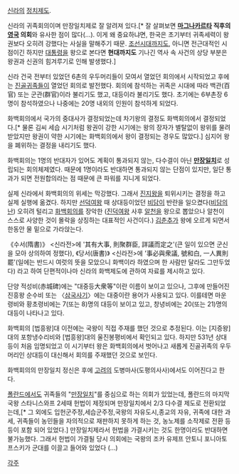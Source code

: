 [[신라]]의 [[정치]]제도.

신라의 귀족회의이며 만장일치제로 잘 알려져 있다.[* 잘 살펴보면 '''[[마그나카르타]] 직후의 [[영국]] 의회'''와 유사한 점이 많다(…). 이게 왜 중요하냐면, 한국은 초기부터 귀족세력이 왕권보다 오히려 강했다는 사실을 말해주기 때문. [[조선]]시대까지도, 아니면 전근대적인 시점이긴 하지만 [[대통령]]을 왕으로 본다면 '''현대까지도''' 기나긴 역사 속 사건의 상당 부분은 왕권과 신권의 힘겨루기로 인해 발생했다.]

신라 건국 전부터 있었던 6촌의 우두머리들이 모여서 열었던 회의에서 시작되었고 후에는 [[진골]]귀족들이 열었던 회의로 발전했다. 회의에 참석하는 귀족은 시대에 따라 백관(百官) 또는 군관(群官)이라 불리기도 했고, 대등이라 불리기도 했다. 초기에는 6부촌장 6명이 참석하였으나 나중에는 20명 내외의 인원이 참석하게 되었다.

화백회의에서 국가의 중대사가 결정되었는데 차기왕의 결정도 화백회의에서 결정되었다.[* 물론 김씨 세습 시기처럼 왕권이 강한 시기에는 왕의 장자가 별탈없이 왕위를 물려받았지만 왕권이 약한 시기에는 화백회의에서 왕이 결정되는 경우도 많았다.] 심지어 왕을 폐위하는 결정을 내리기도 했다.

화백회의는 1명의 반대자가 있어도 계획이 통과되지 않는, 다수결이 아닌 '''[[만장일치]]'''로 성립되는 회의체제였다. 때문에 1명이라도 반대하면 통과되지 않는 단점이 있지만, 일단 통과가 되면 전원합의라는 점 때문에 큰 파워를 지니게 되었다. 

실제 신라에서 화백회의의 위세는 막강했다. 그래서 [[진지왕]]을 퇴위시키는 결정을 하고 실제 실행에 옮겼다. 하지만 [[선덕여왕]] 때 상대등이었던 [[비담]]이 반란을 일으켰다([[비담의 난]]) 오히려 털리고 [[화백회의]]를 장악한 ([[진덕여왕]] 사후 [[알천]]을 왕으로 뽑았으나 알천이 스스로 사양한 것이 몰락을 상징하는 대표적인 사건이다.) [[김춘추]]가 왕에 오르게 되면서 한동안 물 밑으로 가라앉는다.

《수서(隋書)》 <신라전>에 '其有大事, 則聚群臣, 詳議而定之'(큰 일이 있으면 군신을 모아 상의하여 정했다), 《당서(唐書)》 <신라전>에 '事必與衆議, 號和白, 一人異則罷'(일에는 반드시 여럿의 뜻을 모았으니 화백이라 하였으며 한 사람만 달라도 그만두었다) 라고 하여 단편적이나마 신라의 화백제도에 관하여 자료를 제시하고 있다. 

단양 적성비(赤城碑)에는 "대중등大衆等"이란 이름이 보이고 있으나, 그후에 만들어진 진흥왕 순수비 또는 〈[[삼국사기]]〉에는 대중이란 용어가 사용되고 있다. 이를테면 마운령비와 황초령비에는 7(또는 8)명의 대등이 보이고 있고, 창녕비에는 20(또는 21)명의 대등이 나타나고 있다.

화백회의 [법흥왕]대 이전에는 국왕이 직접 주재를 했던 것으로 추정된다. 이는 [지증왕]대의 포항냉수리비와 [법흥왕]대의 울진봉평비에서 확인되고 있다. 하지만 531년 상대등이 처음 임명되었고 이 시기부터 왕은 화백회의에서 벗어나고 새롭게 진골귀족의 우두머리인 상대등이 대신해서 회의를 주재했던 것으로 보인다.

화백회의의 만장일치 정신은 후에 [[고려]]의 도병마사(도평의사사)에서도 이어진다고 한다.

[[폴란드]]에서도 귀족들의 "[[만장일치]]"를 중심으로 하는 의회가 있었는데, 폴란드의 마지막 국왕 스타니스와프 2세때 헌법이 제정되며 만장일치에서 2/3 다수결 제도로 전환되었는데,[* 그 외에도 입헌군주정,세습군주정,국왕의 자유도시,종교의 자유, 귀족에 대한 과세, 귀족들이 농민들을 자의적으로 재판하지 못하게 하는 것, 농노제를 소작제로 전환 등등이 포함 되어 있었다.] 만장일치제라서 헌법을 가결시키는 것도 한명이라도 반대하면 불가능했다. 그래서 헌법이 가결될 당시 의회에는 국왕의 조카 유제프 안토니 포니아토프스키가 군대를 이끌고 들어와 있었다 (...)

[[각주]]
